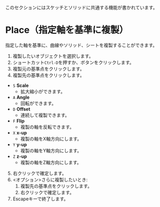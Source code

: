 
<Callout emoji="">このセクションにはスケッチとソリッドに共通する機能が書かれています。</Callout>

# Place（指定軸を基準に複製）

<Reference shortcut="Ctrl-D" command="Place" button="コマンドバー左" />

指定した軸を基準に、曲線やソリッド、シートを複製することができます。

1. 複製したいオブジェクトを選択します。
2. ショートカット`Ctrl-D`を押すか、ボタンをクリックします。
3. 複製元の基準点をクリックします。
4. 複製先の基準点をクリックします。
- `S` **Scale**
   - 拡大縮小ができます。
- `A` **Angle**
   - 回転ができます。
- `D` **Offset**
   - 連続して複製できます。
- `F` **Flip**
   - 複製の軸を反転できます。
- `X` **x-up**
   - 複製の軸をX軸方向にします。
- `Y` **y-up**
  - 複製の軸をY軸方向にします。
- `Z` **z-up**
   - 複製の軸をZ軸方向にします。
5. 右クリックで確定します。
6. \<オプション\>さらに複製したいとき:
   1. 複製先の基準点をクリックします。
   2. 右クリックで確定します。
7. Escapeキーで終了します。
